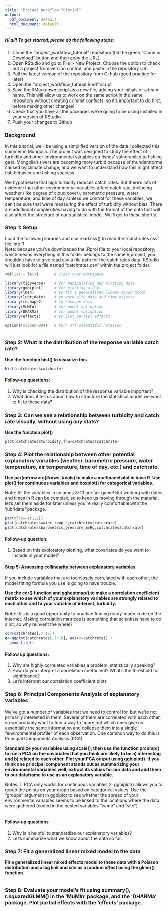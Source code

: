 ```yaml
---
title: "Project Workflow Tutorial"
output:
  pdf_document: default
  html_document: default
---
```


##### Hi all! To get started, please do the following steps:

1. Clone the "project_workflow_tutorial" repository (hit the green "Clone or Download" button and then copy the URL)
2. Open RStudio and go to File > New Project. Choose the option to check out a project from version control, and paste in the repository URL
2. Pull the latest version of the repository from Github (good practice for later)
3. Open the "project_workflow_tutorial.Rmd" script
4. Save the RMarkdown script as a new file, adding your initials or a team name. This will allow us to work on the same script in the same repository without creating commit conflicts, so it's important to do first, before making other changes!
5. Check that you have all the packages we're going to be using installed in your version of RStudio.
6. Push your changes to Github


### Background

In this tutorial, we'll be using a simplified version of the data I collected this summer in Mongolia. The project was designed to study the effect of turbidity and other environmental variables on fishes' vulnerability to fishing gear. Mongolia's rivers are becoming more turbid because of thunderstorms caused by climate change, and we want to understand how this might affect fish behavior and fishing success.

We hypothesize that high turbidity reduces catch rates. But there's lots of evidence that other environmental variables affect catch rate, including weather (like degree of cloud cover), barometric pressure, water temperature, and time of day. Unless we control for these variables, we can’t be sure that we’re measuring the effect of turbidity without bias. There are additional complexities having to do with the format of the data that will also affect the structure of our statistical model. We'll get to these shortly.

### Step 1: Setup

Load the following libraries and use read.csv() to read the "catchrates.csv" file into R.  
Note: because you've downloaded the .Rproj file to your local repository, which means everything in this folder belongs to the same R project, you shouldn't have to give read.csv a file path for the catch rates data. RStudio will just look for a file named "catchrates.csv" within the project folder.
```r

rm(list = ls())       # clear your workspace

library(tidyverse)    # for manipulating and plotting data
library(ggbiplot)     # for plotting a PCA
library(lme4)         # to fit a generalized linear mixed model
library(lubridate)    # to work with date and time objects
library(reshape2)     # to reshape data
library(MuMIn)        # for model validation
library(DHARMa)       # for model validation
library(effects)      # to plot partial effects

options(scipen=999)   # turn off scientific notation



```


### Step 2: What is the distribution of the response variable catch rate?

**Use the function hist() to visualize this**

```r
hist(catchrates$catchrate)


```

#### Follow-up questions:

1. Why is checking the distribution of the response variable important?
2. What does it tell us about how to structure the statistical model we want to fit to these data?

### Step 3: Can we see a relationship between turbidity and catch rate visually, without using any stats?

**Use the function plot()**

```r
plot(catchrates$turbidity_fnu~catchrates$catchrate)


```


### Step 4: Plot the relationship between other potential explanatory variables (weather, barometric pressure, water temperature, air temperature, time of day, etc.) and catchrate.

**Use par(mfrow = c(#rows, #cols) to make a multipanel plot in base R. Use plot() for continuous variables and boxplot() for categorical variables.**

Note: All the variables in columns 3-13 are fair game! But working with dates and times in R can be complex, so to keep us moving through the material, let's set them aside for later unless you're really comfortable with the 'lubridate"'package.

```r
par(mfrow=c(1,2))
plot(catchrates$water_temp_c,catchrates$catchrate)
plot(catchrates$barometric_pressure_mmHg,catchrates$catchrate)


```

#### Follow-up question:

1. Based on this exploratory plotting, what covariates do you want to include in your model?


#### Step 5: Assessing collinearity between explanatory variables

If you include variables that are too closely correlated with each other, the model fitting formula you use is going to have trouble. 

**Use  the cor() function and ggheatmap() to make a correlation coefficient matrix to see which of your explanatory variables are strongly related to each other and to your variable of interest, turbidity.**

Note: this is a good opportunity to practice finding ready-made code on the internet. Making correlation matrices is something that scientists have to do a lot, so why reinvent the wheel?

```r
cor(catchrates[,7:16])
g<-ggplot(catchrates[,7:16], aes(x=catchrate)) +
  geom_tile()

```

#### Follow up questions:

1. Why are highly correlated variables a problem, statistically speaking?
2. How do you interpret a correlation coefficient? What’s the threshold for significance?
3. Let's interpret our correlation coefficient plots

### Step 6: Principal Components Analysis of explanatory variables

We’ve got a number of variables that we need to control for, but we're not primarily interested in them. Several of them are correlated with each other, so we probably want to find a way to figure out which ones give us essentially the same information and collapse them into a single “environmental profile” of each observation. One common way to do this is Principal Components Analysis (PCA).

**Standardize your variables using scale(), then use the function prcomp() to run a PCA on the covariates that you think are likely to be a) interesting and b) related to each other. Plot your PCA output using ggbiplot(). If you think one principal component stands out as summarizing your environmental variables well, extract its values for our data and add them to our dataframe to use as an explanatory variable.**

Notes:
1. PCA only works for continuous variables
2. ggbiplot() allows you to group the points on your graph based on categorical values. Use the “groups” argument in ggbiplot to see whether the spread of your environmental variables seems to be linked to the locations where the data were gathered (coded in the nested variables “camp” and “site”)

```r



```

#### Follow-up questions
1. Why is it helpful to standardize our explanatory variables?
2. Let's summarize what we know about the data so far.


### Step 7: Fit a generalized linear mixed model to the data

**Fit a generalized linear mixed effects model to these data with a Poisson distribution and a log link and site as a random effect using the glmer() function.**

```r



```

### Step 8: **Evaluate your model's fit using summary(), r.squaredGLMM() in the 'MuMln' package, and the 'DHARMa' package. Plot partial effects with the 'effects' package.**

```r





```

